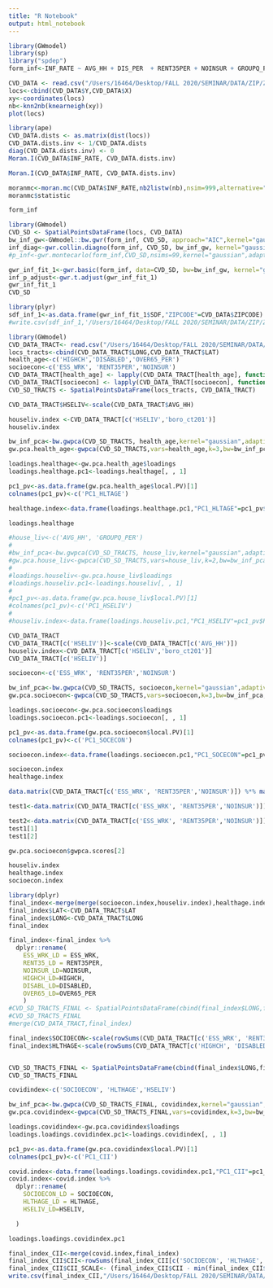 ---
title: "R Notebook"
output: html_notebook
---

```{r}
library(GWmodel)
library(sp)
library("spdep")
form_inf<-INF_RATE ~ AVG_HH + DIS_PER  + RENT35PER + NOINSUR + GROUPQ_PER + HIGHCHOL + OVER65_PER+ESS_WRK

CVD_DATA <- read.csv("/Users/16464/Desktop/FALL 2020/SEMINAR/DATA/ZIP/ZIP_DATA/ZIP_DATA_GWR.csv")
locs<-cbind(CVD_DATA$Y,CVD_DATA$X)
xy<-coordinates(locs)
nb<-knn2nb(knearneigh(xy))
plot(locs)
```

```{r}
library(ape)
CVD_DATA.dists <- as.matrix(dist(locs))
CVD_DATA.dists.inv <- 1/CVD_DATA.dists
diag(CVD_DATA.dists.inv) <- 0
Moran.I(CVD_DATA$INF_RATE, CVD_DATA.dists.inv)
```

```{r}
Moran.I(CVD_DATA$INF_RATE, CVD_DATA.dists.inv)
```

```{r}
moranmc<-moran.mc(CVD_DATA$INF_RATE,nb2listw(nb),nsim=999,alternative="greater")
moranmc$statistic
```

```{r}
form_inf
```

```{r}
library(GWmodel)
CVD_SD <- SpatialPointsDataFrame(locs, CVD_DATA)
bw_inf_gw<-GWmodel::bw.gwr(form_inf, CVD_SD, approach="AIC",kernel="gaussian",adaptive=FALSE,longlat=FALSE)
inf_diag<-gwr.collin.diagno(form_inf, CVD_SD, bw_inf_gw, kernel="gaussian")
#p_inf<-gwr.montecarlo(form_inf,CVD_SD,nsims=99,kernel="gaussian",adaptive=TRUE,bw=bw_inf_gw)

gwr_inf_fit_1<-gwr.basic(form_inf, data=CVD_SD, bw=bw_inf_gw, kernel="gaussian",adaptive=FALSE,F123.test=TRUE)
inf_p_adjust<-gwr.t.adjust(gwr_inf_fit_1)
gwr_inf_fit_1
CVD_SD
```

```{r}
library(plyr)
sdf_inf_1<-as.data.frame(gwr_inf_fit_1$SDF,"ZIPCODE"=CVD_DATA$ZIPCODE)
#write.csv(sdf_inf_1,'/Users/16464/Desktop/FALL 2020/SEMINAR/DATA/ZIP/ZIP_DATA/ZIP_INF_GWR_1.csv')
```

```{r}
library(GWmodel)
CVD_DATA_TRACT<- read.csv("/Users/16464/Desktop/FALL 2020/SEMINAR/DATA/TRACT/TRACT_FINAL/CT_PCA_FINAL_LOCS1.csv")
locs_tracts<-cbind(CVD_DATA_TRACT$LONG,CVD_DATA_TRACT$LAT)
health_age<-c('HIGHCH','DISABLED','OVER65_PER')
socioecon<-c('ESS_WRK', 'RENT35PER','NOINSUR')
CVD_DATA_TRACT[health_age] <- lapply(CVD_DATA_TRACT[health_age], function(x) c(scale(x)))
CVD_DATA_TRACT[socioecon] <- lapply(CVD_DATA_TRACT[socioecon], function(x) c(scale(x)))
CVD_SD_TRACTS <- SpatialPointsDataFrame(locs_tracts, CVD_DATA_TRACT)

CVD_DATA_TRACT$HSELIV<-scale(CVD_DATA_TRACT$AVG_HH)

houseliv.index <-CVD_DATA_TRACT[c('HSELIV','boro_ct201')]
houseliv.index
```

```{r}
bw_inf_pca<-bw.gwpca(CVD_SD_TRACTS, health_age,kernel="gaussian",adaptive=TRUE,k=3)
gw.pca.health_age<-gwpca(CVD_SD_TRACTS,vars=health_age,k=3,bw=bw_inf_pca,adaptive=FALSE)

loadings.healthage<-gw.pca.health_age$loadings
loadings.healthage.pc1<-loadings.healthage[, , 1]

pc1_pv<-as.data.frame(gw.pca.health_age$local.PV)[1]
colnames(pc1_pv)<-c('PC1_HLTAGE')

healthage.index<-data.frame(loadings.healthage.pc1,"PC1_HLTAGE"=pc1_pv$PC1_HLTAGE,boro_ct201=CVD_SD_TRACTS$boro_ct201)
```
```{r}
loadings.healthage
```

```{r}
#house_liv<-c('AVG_HH', 'GROUPQ_PER')
#
#bw_inf_pca<-bw.gwpca(CVD_SD_TRACTS, house_liv,kernel="gaussian",adaptive=TRUE,k=2)
#gw.pca.house_liv<-gwpca(CVD_SD_TRACTS,vars=house_liv,k=2,bw=bw_inf_pca,adaptive=TRUE)
#
#loadings.houseliv<-gw.pca.house_liv$loadings
#loadings.houseliv.pc1<-loadings.houseliv[, , 1]
#
#pc1_pv<-as.data.frame(gw.pca.house_liv$local.PV)[1]
#colnames(pc1_pv)<-c('PC1_HSELIV')
#
#houseliv.index<-data.frame(loadings.houseliv.pc1,"PC1_HSELIV"=pc1_pv$PC1_HSELIV,boro_ct=CVD_SD_TRACTS$boro_ct201)

```

```{r}
CVD_DATA_TRACT
CVD_DATA_TRACT[c('HSELIV')]<-scale(CVD_DATA_TRACT[c('AVG_HH')])
houseliv.index<-CVD_DATA_TRACT[c('HSELIV','boro_ct201')]
CVD_DATA_TRACT[c('HSELIV')]
```

```{r}
socioecon<-c('ESS_WRK', 'RENT35PER','NOINSUR')

bw_inf_pca<-bw.gwpca(CVD_SD_TRACTS, socioecon,kernel="gaussian",adaptive=TRUE,k=3)
gw.pca.socioecon<-gwpca(CVD_SD_TRACTS,vars=socioecon,k=3,bw=bw_inf_pca,adaptive=TRUE,scores=TRUE)

loadings.socioecon<-gw.pca.socioecon$loadings
loadings.socioecon.pc1<-loadings.socioecon[, , 1]

pc1_pv<-as.data.frame(gw.pca.socioecon$local.PV)[1]
colnames(pc1_pv)<-c('PC1_SOCECON')

socioecon.index<-data.frame(loadings.socioecon.pc1,"PC1_SOCECON"=pc1_pv$PC1_SOCECON,boro_ct201=CVD_SD_TRACTS$boro_ct201)
```
```{r}
socioecon.index
healthage.index
```
```{r}
data.matrix(CVD_DATA_TRACT[c('ESS_WRK', 'RENT35PER','NOINSUR')]) %*% matrix(loadings.socioecon.pc1[1:1,])
```

```{r}
test1<-data.matrix(CVD_DATA_TRACT[c('ESS_WRK', 'RENT35PER','NOINSUR')]) %*% matrix(loadings.socioecon.pc1[1:1,])

test2<-data.matrix(CVD_DATA_TRACT[c('ESS_WRK', 'RENT35PER','NOINSUR')]) %*% matrix(loadings.socioecon.pc1[2:2,])
test1[1]
test1[2]
```

```{r}
gw.pca.socioecon$gwpca.scores[2]
```

```{r}
houseliv.index
healthage.index
socioecon.index
```

```{r}
library(dplyr)
final_index<-merge(merge(socioecon.index,houseliv.index),healthage.index)
final_index$LAT<-CVD_DATA_TRACT$LAT
final_index$LONG<-CVD_DATA_TRACT$LONG
final_index

final_index<-final_index %>% 
  dplyr::rename(
    ESS_WRK_LD = ESS_WRK,
    RENT35_LD = RENT35PER,
    NOINSUR_LD=NOINSUR,
    HIGHCH_LD=HIGHCH,
    DISABL_LD=DISABLED,
    OVER65_LD=OVER65_PER
    )
#CVD_SD_TRACTS_FINAL <- SpatialPointsDataFrame(cbind(final_index$LONG,final_index$LAT), final_index)
#CVD_SD_TRACTS_FINAL
#merge(CVD_DATA_TRACT,final_index)
```
```{r}
final_index$SOCIOECON<-scale(rowSums(CVD_DATA_TRACT[c('ESS_WRK', 'RENT35PER','NOINSUR')]*final_index[c('ESS_WRK_LD', 'RENT35_LD','NOINSUR_LD')]))
final_index$HLTHAGE<-scale(rowSums(CVD_DATA_TRACT[c('HIGHCH', 'DISABLED','OVER65_PER')]*final_index[c('HIGHCH_LD', 'DISABL_LD','OVER65_LD')]))


CVD_SD_TRACTS_FINAL <- SpatialPointsDataFrame(cbind(final_index$LONG,final_index$LAT), final_index)
CVD_SD_TRACTS_FINAL
```


```{r}
covidindex<-c('SOCIOECON', 'HLTHAGE','HSELIV')

bw_inf_pca<-bw.gwpca(CVD_SD_TRACTS_FINAL, covidindex,kernel="gaussian",adaptive=FALSE,k=3)
gw.pca.covidindex<-gwpca(CVD_SD_TRACTS_FINAL,vars=covidindex,k=3,bw=bw_inf_pca,adaptive=FALSE,scores=TRUE)

loadings.covidindex<-gw.pca.covidindex$loadings
loadings.loadings.covidindex.pc1<-loadings.covidindex[, , 1]

pc1_pv<-as.data.frame(gw.pca.covidindex$local.PV)[1]
colnames(pc1_pv)<-c('PC1_CII')

covid.index<-data.frame(loadings.loadings.covidindex.pc1,"PC1_CII"=pc1_pv$PC1_CII,boro_ct201=CVD_SD_TRACTS$boro_ct201)
covid.index<-covid.index %>% 
  dplyr::rename(
    SOCIOECON_LD = SOCIOECON,
    HLTHAGE_LD = HLTHAGE,
    HSELIV_LD=HSELIV,

  )
```

```{r}
loadings.loadings.covidindex.pc1
```

```{r}

final_index_CII<-merge(covid.index,final_index)
final_index_CII$CII<-rowSums(final_index_CII[c('SOCIOECON', 'HLTHAGE','HSELIV')]*final_index_CII[c('SOCIOECON_LD', 'HLTHAGE_LD','HSELIV_LD')])
final_index_CII$CII_SCALE<- (final_index_CII$CII - min(final_index_CII$CII))/(max(final_index_CII$CII)-min(final_index_CII$CII))
write.csv(final_index_CII,"/Users/16464/Desktop/FALL 2020/SEMINAR/DATA/TRACT/TRACT_FINAL/GWPCA_FINAL_CII_2.csv")
```


